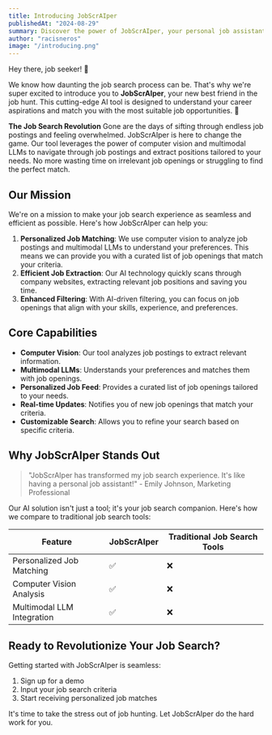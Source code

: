 ```yaml
---
title: Introducing JobScrAIper
publishedAt: "2024-08-29"
summary: Discover the power of JobScrAIper, your personal job assistant that uses AI to revolutionize your job search.
author: "racisneros"
image: "/introducing.png"
---
```


Hey there, job seeker! 👋

We know how daunting the job search process can be. That's why we're super excited to introduce you to **JobScrAIper**, your new best friend in the job hunt. This cutting-edge AI tool is designed to understand your career aspirations and match you with the most suitable job opportunities. 🚀

**The Job Search Revolution**
Gone are the days of sifting through endless job postings and feeling overwhelmed. JobScrAIper is here to change the game. Our tool leverages the power of computer vision and multimodal LLMs to navigate through job postings and extract positions tailored to your needs. No more wasting time on irrelevant job openings or struggling to find the perfect match.

## Our Mission

We're on a mission to make your job search experience as seamless and efficient as possible. Here's how JobScrAIper can help you:

1. **Personalized Job Matching**: We use computer vision to analyze job postings and multimodal LLMs to understand your preferences. This means we can provide you with a curated list of job openings that match your criteria.
2. **Efficient Job Extraction**: Our AI technology quickly scans through company websites, extracting relevant job positions and saving you time.
3. **Enhanced Filtering**: With AI-driven filtering, you can focus on job openings that align with your skills, experience, and preferences.

## Core Capabilities

- **Computer Vision**: Our tool analyzes job postings to extract relevant information.
- **Multimodal LLMs**: Understands your preferences and matches them with job openings.
- **Personalized Job Feed**: Provides a curated list of job openings tailored to your needs.
- **Real-time Updates**: Notifies you of new job openings that match your criteria.
- **Customizable Search**: Allows you to refine your search based on specific criteria.

## Why JobScrAIper Stands Out

> "JobScrAIper has transformed my job search experience. It's like having a personal job assistant!" - Emily Johnson, Marketing Professional

Our AI solution isn't just a tool; it's your job search companion. Here's how we compare to traditional job search tools:

| Feature                  | JobScrAIper | Traditional Job Search Tools |
| ------------------------ | ----------- | ---------------------------- |
| Personalized Job Matching | ✅          | ❌                           |
| Computer Vision Analysis | ✅          | ❌                           |
| Multimodal LLM Integration | ✅          | ❌                           |

## Ready to Revolutionize Your Job Search?

Getting started with JobScrAIper is seamless:

1. Sign up for a demo
2. Input your job search criteria
3. Start receiving personalized job matches

It's time to take the stress out of job hunting. Let JobScrAIper do the hard work for you.
